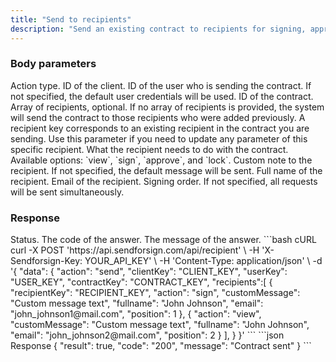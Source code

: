 ```yaml
---
title: "Send to recipients"
description: "Send an existing contract to recipients for signing, approval and more."
---
```


### Body parameters

<ParamField body="action" type="string" required>
  Action type.
</ParamField>

<ParamField body="clientKey" type="string" required>
  ID of the client.
</ParamField>

<ParamField body="userKey" type="string">
  ID of the user who is sending the contract. If not specified, the default user credentials will be used.
</ParamField>

<ParamField body="contractKey" type="string" required>
  ID of the contract.
</ParamField>

<ParamField body="recipients" type="string">
  Array of recipients, optional. If no array of recipients is provided, 
  the system will send the contract to those recipients who were added previously.

  <Expandable title="child attribute">

  <ParamField body="recipientKey" type="string">
    A recipient key corresponds to an existing recipient in the contract you are sending. 
    Use this parameter if you need to update any parameter of this specific recipient.
  </ParamField>

  <ParamField body="action" type="string">
    What the recipient needs to do with the contract. Available options: `view`, `sign`, `approve`, and `lock`.
  </ParamField>

  <ParamField body="customMessage" type="string">
    Custom note to the recipient. If not specified, the default message will be sent.
  </ParamField>

  <ParamField body="fullname" type="string">
    Full name of the recipient.
  </ParamField>

  <ParamField body="email" type="string" required>
    Email of the recipient.  
  </ParamField>

  <ParamField body="position" type="number">
    Signing order. If not specified, all requests will be sent simultaneously.
  </ParamField>

  </Expandable>

</ParamField>

### Response

  <ResponseField name="result" type="boolean">
    Status.
  </ResponseField>

<ResponseField name="code" type="string">
  The code of the answer.
</ResponseField>

<ResponseField name="message" type="string">
  The message of the answer.
</ResponseField>

<RequestExample>
```bash cURL
curl -X POST 'https://api.sendforsign.com/api/recipient' \
     -H 'X-Sendforsign-Key: YOUR_API_KEY' \
     -H 'Content-Type: application/json' \
     -d '{ 
		  "data": {
				   "action": "send",
				   "clientKey": "CLIENT_KEY",
                   "userKey": "USER_KEY", 
				   "contractKey": "CONTRACT_KEY",
           "recipients":[
            {
                "recipientKey": "RECIPIENT_KEY",
                "action": "sign",
                "customMessage": "Custom message text",
                "fullname": "John Johnson", 
                "email": "john_johnson1@mail.com", 
                "position": 1
            },
            {
                "action": "view",
                "customMessage": "Custom message text",
                "fullname": "John Johnson", 
                "email": "john_johnson2@mail.com", 
                "position": 2
            }
               ], 
				  }
       }'
```
</RequestExample>

<ResponseExample>
```json Response
     {
       "result": true,
       "code": "200",
       "message": "Contract sent"
    }
```
</ResponseExample>
